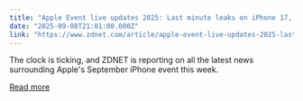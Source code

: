 ```yaml
---
title: "Apple Event live updates 2025: Last minute leaks on iPhone 17, AirPods 3, Apple Watch Series 11, more"
date: "2025-09-08T21:01:00.000Z"
link: "https://www.zdnet.com/article/apple-event-live-updates-2025-last-minute-leaks-on-iphone-17-airpods-3-apple-watch-series-11-more/"
---
```


The clock is ticking, and ZDNET is reporting on all the latest news surrounding Apple's September iPhone event this week.

[Read more](https://www.zdnet.com/article/apple-event-live-updates-2025-last-minute-leaks-on-iphone-17-airpods-3-apple-watch-series-11-more/)
